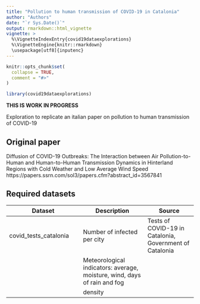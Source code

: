 ```yaml
---
title: "Pollution to human transmission of COVID-19 in Catalonia"
author: "Authors"
date: "`r Sys.Date()`"
output: rmarkdown::html_vignette
vignette: >
  %\VignetteIndexEntry{covid19dataexplorations}
  %\VignetteEngine{knitr::rmarkdown}
  \usepackage[utf8]{inputenc}
---
```


```r
knitr::opts_chunk$set(
  collapse = TRUE,
  comment = "#>"
)
```

```r
library(covid19dataexplorations)
```




**THIS IS WORK IN PROGRESS**


Exploration to replicate an italian paper on pollution to human transmission of COVID-19

## Original paper

Diffusion of COVID-19 Outbreaks: The Interaction between Air Pollution-to-Human and Human-to-Human Transmission Dynamics in Hinterland Regions with Cold Weather and Low Average Wind Speed
https://papers.ssrn.com/sol3/papers.cfm?abstract_id=3567841

## Required datasets

| Dataset | Description | Source |
|---------|--------|------|
| covid_tests_catalonia | Number of infected per city | Tests of COVID-19 in Catalonia, Government of Catalonia | 
| | Meteorological indicators: average, moisture, wind, days of rain and fog | |
| | density | |
